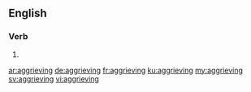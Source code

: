 ==English==

===Verb===
{{head|en|present participle}}

# {{present participle of|aggrieve|lang=en|nocat=1}}

[[ar:aggrieving]]
[[de:aggrieving]]
[[fr:aggrieving]]
[[ku:aggrieving]]
[[my:aggrieving]]
[[sv:aggrieving]]
[[vi:aggrieving]]